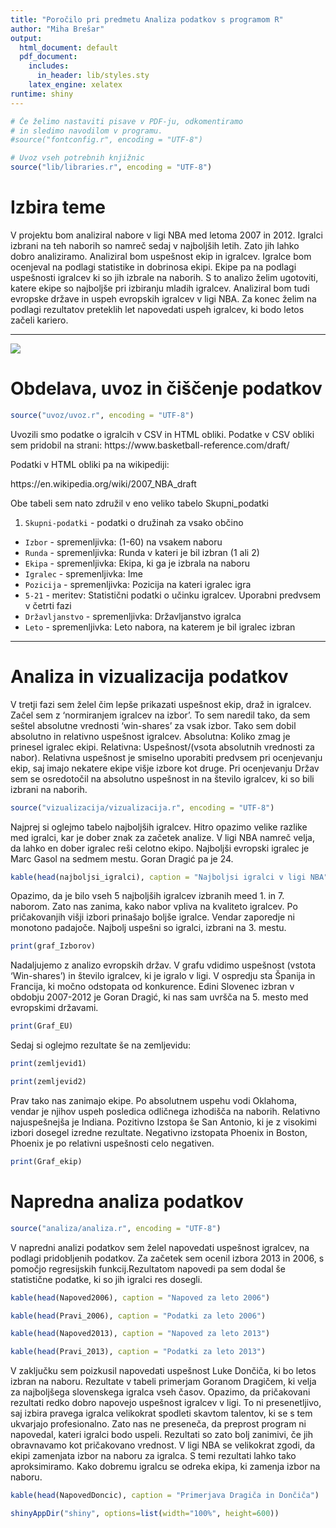 ---
title: "Poročilo pri predmetu Analiza podatkov s programom R"
author: "Miha Brešar"
output:
  html_document: default
  pdf_document:
    includes:
      in_header: lib/styles.sty
    latex_engine: xelatex
runtime: shiny
---

```{r setup, echo=FALSE, results='hide', message=FALSE, warning=FALSE}
# Če želimo nastaviti pisave v PDF-ju, odkomentiramo
# in sledimo navodilom v programu.
#source("fontconfig.r", encoding = "UTF-8")

# Uvoz vseh potrebnih knjižnic
source("lib/libraries.r", encoding = "UTF-8")
```

# Izbira teme

V projektu bom analiziral nabore v ligi NBA med letoma 2007 in 2012. Igralci izbrani na teh naborih so namreč sedaj v najboljših letih. Zato jih lahko dobro analiziramo. Analiziral bom uspešnost ekip in igralcev. Igralce bom ocenjeval na podlagi statistike in dobrinosa ekipi. Ekipe pa na podlagi uspešnosti igralcev ki so jih izbrale na naborih. S to analizo želim ugotoviti, katere ekipe so najboljše pri izbiranju mladih igralcev. Analiziral bom tudi evropske države in uspeh evropskih igralcev v ligi NBA. Za konec želim na podlagi rezultatov preteklih let napovedati uspeh igralcev, ki bodo letos začeli kariero. 

***
![](http://www.basketballinsiders.com/wp-content/uploads/2015/05/Finals_CurryIrving1.jpg)


# Obdelava, uvoz in čiščenje podatkov

```{r uvoz, echo=FALSE, message=FALSE, warning=FALSE}
source("uvoz/uvoz.r", encoding = "UTF-8")
```

Uvozili smo podatke o igralcih v CSV in HTML obliki. Podatke v CSV obliki sem pridobil na strani: https://www.basketball-reference.com/draft/

Podatki v HTML obliki pa na wikipediji:

https://en.wikipedia.org/wiki/2007_NBA_draft

Obe tabeli sem nato združil v eno veliko tabelo Skupni_podatki


1. `Skupni-podatki` - podatki o družinah za vsako občino
  - `Izbor` - spremenljivka: (1-60) na vsakem naboru
  - `Runda` - spremenljivka: Runda v kateri je bil izbran (1 ali 2)
  - `Ekipa` - spremenljivka: Ekipa, ki ga je izbrala na naboru
  - `Igralec` - spremenljivka: Ime
  - `Pozicija` - spremenljivka: Pozicija na kateri igralec igra
  - `5-21` - meritev: Statistični podatki o učinku igralcev. Uporabni predvsem v četrti fazi
  - `Državljanstvo` - spremenljivka: Državljanstvo igralca
  - `Leto` - spremenljivka: Leto nabora, na katerem je bil igralec izbran



***

# Analiza in vizualizacija podatkov

V tretji fazi sem želel čim lepše prikazati uspešnost ekip, draž in igralcev. Začel sem z 'normiranjem igralcev na izbor'. To sem naredil tako, da sem seštel absolutne vrednosti 'win-shares' za vsak izbor. Tako sem dobil absolutno in relativno uspešnost igralcev. Absolutna: Koliko zmag je prinesel igralec ekipi. Relativna: Uspešnost/(vsota absolutnih vrednosti za nabor). Relativna uspešnost je smiselno uporabiti predvsem pri ocenjevanju ekip, saj imajo nekatere ekipe višje izbore kot druge. Pri ocenjevanju Držav sem se osredotočil na absolutno uspešnost in na število igralcev, ki so bili izbrani na naborih. 

```{r vizualizacija, echo=FALSE, message=FALSE, warning=FALSE}
source("vizualizacija/vizualizacija.r", encoding = "UTF-8")
```
Najprej si oglejmo tabelo najboljših igralcev. Hitro opazimo velike razlike med igralci, kar je dober znak za začetek analize. V ligi NBA namreč velja, da lahko en dober igralec reši celotno ekipo. Najboljši evropski igralec je Marc Gasol na sedmem mestu. Goran Dragić pa je 24.

```{r razpredelnice,echo=FALSE}
kable(head(najboljsi_igralci), caption = "Najboljsi igralci v ligi NBA")
```

Opazimo, da je bilo vseh 5 najboljših igralcev izbranih meed 1. in 7. naborom. Zato nas zanima, kako nabor vpliva na kvaliteto igralcev. Po pričakovanjih višji izbori prinašajo boljše igralce. Vendar zaporedje ni monotono padajoče. Najbolj uspešni so igralci, izbrani na 3. mestu.

```{r Graf0,echo=FALSE,fig.align='center'}
print(graf_Izborov)
```


Nadaljujemo z analizo evropskih držav. V grafu vdidimo uspešnost (vstota 'Win-shares') in število igralcev, ki je igralo v ligi. V ospredju sta Španija in Francija, ki močno odstopata od konkurence. Edini Slovenec izbran v obdobju 2007-2012 je Goran Dragić, ki nas sam uvršča na 5. mesto med evropskimi državami.  




```{r graf1, echo=FALSE, fig.align='center', fig.cap='Skupni uspeh in število igralcev'}
print(Graf_EU) 

```

Sedaj si oglejmo rezultate še na zemljevidu:



```{r graf2, echo=FALSE, fig.align='center', fig.cap='Evropske Države'}
print(zemljevid1) 
```

```{r graf3, echo=FALSE, fig.align='center', fig.cap='Evrospke Države'}
print(zemljevid2) 
```

Prav tako nas zanimajo ekipe. Po absolutnem uspehu vodi Oklahoma, vendar je njihov uspeh posledica odličnega izhodišča na naborih. Relativno najuspešnejša je Indiana. Pozitivno Izstopa še San Antonio, ki je z visokimi izbori dosegel izredne rezultate. Negativno izstopata Phoenix in Boston, Phoenix je po relativni uspešnosti celo negativen. 

```{r graf4, echo=FALSE, fig.align='center', fig.cap='Ekipe'}
print(Graf_ekip) 

```






# Napredna analiza podatkov


```{r analiza, echo=FALSE, message=FALSE, warning=FALSE}
source("analiza/analiza.r", encoding = "UTF-8")
```

V napredni analizi podatkov sem želel napovedati uspešnost igralcev, na podlagi pridobljenih podatkov. Za začetek sem ocenil izbora 2013 in 2006, s pomočjo regresijskih funkcij.Rezultatom napovedi pa sem dodal še statistične podatke, ki so jih igralci res dosegli. 


```{r tabela,echo=FALSE}
kable(head(Napoved2006), caption = "Napoved za leto 2006")
```
```{r tabela2,echo=FALSE}
kable(head(Pravi_2006), caption = "Podatki za leto 2006")
```
```{r tabela3,echo=FALSE}
kable(head(Napoved2013), caption = "Napoved za leto 2013")
```

```{r tabela4,echo=FALSE}
kable(head(Pravi_2013), caption = "Podatki za leto 2013")
```


V zaključku sem poizkusil napovedati uspešnost Luke Dončiča, ki bo letos izbran na naboru. Rezultate v tabeli primerjam  Goranom Dragičem, ki velja za najboljšega slovenskega igralca vseh časov. Opazimo, da pričakovani rezultati redko dobro napovejo uspešnost igralcev v ligi. To ni presenetljivo, saj izbira pravega igralca velikokrat spodleti skavtom talentov, ki se s tem ukvarjajo profesionalno. Zato nas ne preseneča, da preprost program ni napovedal, kateri igralci bodo uspeli. Rezultati so zato bolj zanimivi, če jih obravnavamo kot pričakovano vrednost. V ligi NBA se velikokrat zgodi, da ekipi zamenjata izbor na naboru za igralca. S temi rezultati lahko tako aproksimiramo. Kako dobremu igralcu se odreka ekipa, ki zamenja izbor na naboru. 


```{r tabela5,echo=FALSE}
kable(head(NapovedDoncic), caption = "Primerjava Dragiča in Dončiča")
```


```{r shiny, echo=FALSE}

shinyAppDir("shiny", options=list(width="100%", height=600))
```




